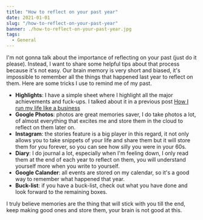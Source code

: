 ```yaml
---
title: "How to reflect on your past year"
date: 2021-01-01
slug: "/how-to-reflect-on-your-past-year"
banner: ./how-to-reflect-on-your-past-year.jpg
tags:
  - General
---
```


I'm not gonna talk about the importance of reflecting on your past (just do it please). Instead, I want to share some helpful tips about that process because it's not easy. Our brain memory is very short and biased, it's impossible to remember all the things that happened last year to reflect on them. Here are some tricks I use to remind me of my past.

- **Highlights**: I have a simple sheet where I highlight all the major achievements and fuck-ups. I talked about it in a previous post [How I run my life like a business
](https://mohamedadil.com/how-I-run-my-life-like-a-business)
- **Google Photos**: photos are great memories saver, I do take photos a lot, of almost everything that excites me and store them in the cloud to reflect on them later on.
- **Instagram**: the stories feature is a big player in this regard, it not only allows you to take snippets of your life and share them but it will store them for you forever, so you can see how silly you were in your 60s.
- **Diary**: I do journal a lot, especially when I'm feeling down, I only read them at the end of each year to reflect on them, you will understand yourself more when you write to yourself.
- **Google Calander**: all events are stored on my calendar, so it's a good way to remember what happened that year.
- **Buck-list**: if you have a buck-list, check out what you have done and look forward to the remaining boxes.

I truly believe memories are the thing that will stick with you till the end, keep making good ones and store them, your brain is not good at this. 

